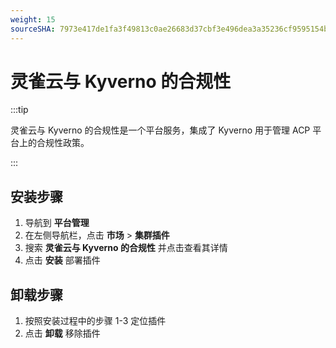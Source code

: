 ```yaml
---
weight: 15
sourceSHA: 7973e417de1fa3f49813c0ae26683d37cbf3e496dea3a35236cf9595154b43d9
---
```


# 灵雀云与 Kyverno 的合规性

:::tip

灵雀云与 Kyverno 的合规性是一个平台服务，集成了 Kyverno 用于管理 ACP 平台上的合规性政策。

:::

## 安装步骤

1. 导航到 **平台管理**
2. 在左侧导航栏，点击 **市场** > **集群插件**
3. 搜索 **灵雀云与 Kyverno 的合规性** 并点击查看其详情
4. 点击 **安装** 部署插件

## 卸载步骤

1. 按照安装过程中的步骤 1-3 定位插件
2. 点击 **卸载** 移除插件
